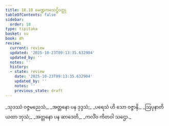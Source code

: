 ```yaml
---
title: 18.10 မေဏ္ဍကသေဋ္ဌိဝတ္ထု
tableOfContents: false
sidebar:
  order: 10
type: tipitaka
basket: su
book: dh
review:
  current: review
  updated: '2025-10-23T09:13:35.632904'
  updated_by: ''
  notes: ''
  history:
  - state: review
    date: '2025-10-23T09:13:35.632904'
    updated_by: ''
    notes: ''
    previous_state: draft
---
```



<ReviewStatus review={frontmatter.review} showDetails={true} />

<HypothesisAnnotation frontmatter={frontmatter} />

<DynamicBreadcrumb />

<Division number="252" book="dh" e="ch" v="18" p="49">

<Paragraph number="272" type="verses" book="dh">
_သုဒဿံ ဝဇ္ဇမညေသံ,_  
_အတ္တနော ပန ဒုဒ္ဒသံ;_  
_ပရေသံ ဟိ သော ဝဇ္ဇာနိ,_  
_ဩပုနာတိ ယထာ ဘုသံ;_  
_အတ္တနော ပန ဆာဒေတိ,_  
_ကလိံဝ ကိတဝါ သဌော._
</Paragraph>
</Division>